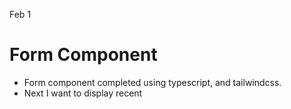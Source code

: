 Feb 1

# Form Component
- Form component completed using typescript, and tailwindcss.
- Next I want to display recent 